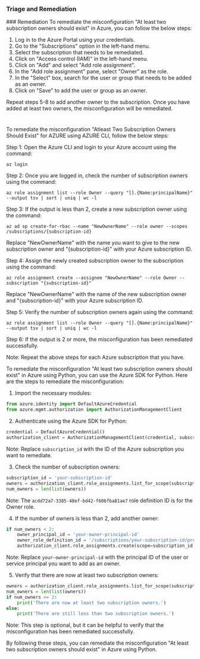 
### Triage and Remediation
<Tabs>
<Tab title='Remediation'>
### Remediation

<AccordionGroup>
<Accordion title='Using Console' defaultOpen='true'>
To remediate the misconfiguration "At least two subscription owners should exist" in Azure, you can follow the below steps:

1. Log in to the Azure Portal using your credentials.
2. Go to the "Subscriptions" option in the left-hand menu.
3. Select the subscription that needs to be remediated.
4. Click on "Access control (IAM)" in the left-hand menu.
5. Click on "Add" and select "Add role assignment".
6. In the "Add role assignment" pane, select "Owner" as the role.
7. In the "Select" box, search for the user or group that needs to be added as an owner.
8. Click on "Save" to add the user or group as an owner.

Repeat steps 5-8 to add another owner to the subscription. Once you have added at least two owners, the misconfiguration will be remediated.

#
</Accordion>

<Accordion title='Using CLI'>
To remediate the misconfiguration "Atleast Two Subscription Owners Should Exist" for AZURE using AZURE CLI, follow the below steps:

Step 1: Open the Azure CLI and login to your Azure account using the command:
```
az login
```

Step 2: Once you are logged in, check the number of subscription owners using the command:
```
az role assignment list --role Owner --query "[].{Name:principalName}" --output tsv | sort | uniq | wc -l
```

Step 3: If the output is less than 2, create a new subscription owner using the command:
```
az ad sp create-for-rbac --name "NewOwnerName" --role owner --scopes /subscriptions/{subscription-id}
```
Replace "NewOwnerName" with the name you want to give to the new subscription owner and "{subscription-id}" with your Azure subscription ID.

Step 4: Assign the newly created subscription owner to the subscription using the command:
```
az role assignment create --assignee "NewOwnerName" --role Owner --subscription "{subscription-id}"
```
Replace "NewOwnerName" with the name of the new subscription owner and "{subscription-id}" with your Azure subscription ID.

Step 5: Verify the number of subscription owners again using the command:
```
az role assignment list --role Owner --query "[].{Name:principalName}" --output tsv | sort | uniq | wc -l
```

Step 6: If the output is 2 or more, the misconfiguration has been remediated successfully.

Note: Repeat the above steps for each Azure subscription that you have.
</Accordion>

<Accordion title='Using Python'>
To remediate the misconfiguration "At least two subscription owners should exist" in Azure using Python, you can use the Azure SDK for Python. Here are the steps to remediate the misconfiguration:

1. Import the necessary modules:

```python
from azure.identity import DefaultAzureCredential
from azure.mgmt.authorization import AuthorizationManagementClient
```

2. Authenticate using the Azure SDK for Python:

```python
credential = DefaultAzureCredential()
authorization_client = AuthorizationManagementClient(credential, subscription_id)
```

Note: Replace `subscription_id` with the ID of the Azure subscription you want to remediate.

3. Check the number of subscription owners:

```python
subscription_id = 'your-subscription-id'
owners = authorization_client.role_assignments.list_for_scope(subscription_id, filter='roleDefinitionId eq acdd72a7-3385-48ef-bd42-f606fba81ae7')
num_owners = len(list(owners))
```

Note: The `acdd72a7-3385-48ef-bd42-f606fba81ae7` role definition ID is for the Owner role.

4. If the number of owners is less than 2, add another owner:

```python
if num_owners < 2:
    owner_principal_id = 'your-owner-principal-id'
    owner_role_definition_id = '/subscriptions/your-subscription-id/providers/Microsoft.Authorization/roleDefinitions/acdd72a7-3385-48ef-bd42-f606fba81ae7' # Owner role definition ID
    authorization_client.role_assignments.create(scope=subscription_id, role_assignment_name='owner', role_definition_id=owner_role_definition_id, principal_id=owner_principal_id)
```

Note: Replace `your-owner-principal-id` with the principal ID of the user or service principal you want to add as an owner.

5. Verify that there are now at least two subscription owners:

```python
owners = authorization_client.role_assignments.list_for_scope(subscription_id, filter='roleDefinitionId eq acdd72a7-3385-48ef-bd42-f606fba81ae7')
num_owners = len(list(owners))
if num_owners >= 2:
    print('There are now at least two subscription owners.')
else:
    print('There are still less than two subscription owners.')
```

Note: This step is optional, but it can be helpful to verify that the misconfiguration has been remediated successfully.

By following these steps, you can remediate the misconfiguration "At least two subscription owners should exist" in Azure using Python.
</Accordion>

</AccordionGroup>
</Tab>
</Tabs>
